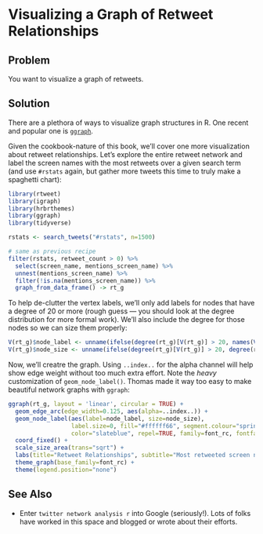 # Visualizing a Graph of Retweet Relationships

## Problem
You want to visualize a graph of retweets.

## Solution

There are a plethora of ways to visualize graph structures in R. One recent and popular one is [`ggraph`](https://github.com/thomasp85/ggraph).

Given the cookbook-nature of this book, we'll cover one more visualization about retweet relationships. Let's explore the entire retweet network and label the screen names with the most retweets over a given search term (and use `#rstats` again, but gather more tweets this time to truly make a spaghetti chart):

```r
library(rtweet)
library(igraph)
library(hrbrthemes)
library(ggraph)
library(tidyverse)
```
```r
rstats <- search_tweets("#rstats", n=1500)

# same as previous recipe
filter(rstats, retweet_count > 0) %>% 
  select(screen_name, mentions_screen_name) %>%
  unnest(mentions_screen_name) %>% 
  filter(!is.na(mentions_screen_name)) %>% 
  graph_from_data_frame() -> rt_g
```

To help de-clutter the vertex labels, we'll only add labels for nodes that have a degree of 20 or more (rough guess --- you should look at the degree distribution for more formal work). We'll also include the degree for those nodes so we can size them properly:

```r
V(rt_g)$node_label <- unname(ifelse(degree(rt_g)[V(rt_g)] > 20, names(V(rt_g)), "")) 
V(rt_g)$node_size <- unname(ifelse(degree(rt_g)[V(rt_g)] > 20, degree(rt_g), 0)) 
```

Now, we'll creatre the graph. Using `..index..` for the alpha channel will help show edge weight without too much extra effort. Note the _heavy_ customization of `geom_node_label()`. Thomas made it way too easy to make beautiful network graphs with `ggraph`:

```r
ggraph(rt_g, layout = 'linear', circular = TRUE) + 
  geom_edge_arc(edge_width=0.125, aes(alpha=..index..)) +
  geom_node_label(aes(label=node_label, size=node_size),
                  label.size=0, fill="#ffffff66", segment.colour="springgreen",
                  color="slateblue", repel=TRUE, family=font_rc, fontface="bold") +
  coord_fixed() +
  scale_size_area(trans="sqrt") +
  labs(title="Retweet Relationships", subtitle="Most retweeted screen names labeled. Darkers edges == more retweets. Node size == larger degree") +
  theme_graph(base_family=font_rc) +
  theme(legend.position="none")
```

## See Also

- Enter `twitter network analysis r` into Google (seriously!). Lots of folks have worked in this space and blogged or wrote about their efforts. 